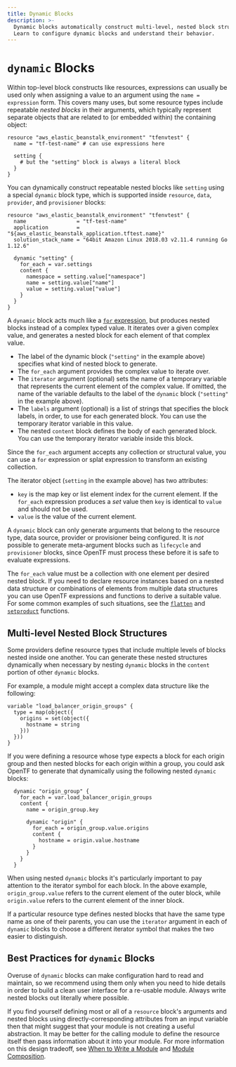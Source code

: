 ```yaml
---
title: Dynamic Blocks
description: >-
  Dynamic blocks automatically construct multi-level, nested block structures.
  Learn to configure dynamic blocks and understand their behavior.
---
```


# `dynamic` Blocks

Within top-level block constructs like resources, expressions can usually be
used only when assigning a value to an argument using the `name = expression`
form. This covers many uses, but some resource types include repeatable _nested
blocks_ in their arguments, which typically represent separate objects that
are related to (or embedded within) the containing object:

```hcl
resource "aws_elastic_beanstalk_environment" "tfenvtest" {
  name = "tf-test-name" # can use expressions here

  setting {
    # but the "setting" block is always a literal block
  }
}
```

You can dynamically construct repeatable nested blocks like `setting` using a
special `dynamic` block type, which is supported inside `resource`, `data`,
`provider`, and `provisioner` blocks:

```hcl
resource "aws_elastic_beanstalk_environment" "tfenvtest" {
  name                = "tf-test-name"
  application         = "${aws_elastic_beanstalk_application.tftest.name}"
  solution_stack_name = "64bit Amazon Linux 2018.03 v2.11.4 running Go 1.12.6"

  dynamic "setting" {
    for_each = var.settings
    content {
      namespace = setting.value["namespace"]
      name = setting.value["name"]
      value = setting.value["value"]
    }
  }
}
```

A `dynamic` block acts much like a [`for` expression](/docs/language/expressions/for), but produces
nested blocks instead of a complex typed value. It iterates over a given
complex value, and generates a nested block for each element of that complex
value.

- The label of the dynamic block (`"setting"` in the example above) specifies
  what kind of nested block to generate.
- The `for_each` argument provides the complex value to iterate over.
- The `iterator` argument (optional) sets the name of a temporary variable
  that represents the current element of the complex value. If omitted, the name
  of the variable defaults to the label of the `dynamic` block (`"setting"` in
  the example above).
- The `labels` argument (optional) is a list of strings that specifies the block
  labels, in order, to use for each generated block. You can use the temporary
  iterator variable in this value.
- The nested `content` block defines the body of each generated block. You can
  use the temporary iterator variable inside this block.

Since the `for_each` argument accepts any collection or structural value,
you can use a `for` expression or splat expression to transform an existing
collection.

The iterator object (`setting` in the example above) has two attributes:

- `key` is the map key or list element index for the current element. If the
  `for_each` expression produces a _set_ value then `key` is identical to
  `value` and should not be used.
- `value` is the value of the current element.

A `dynamic` block can only generate arguments that belong to the resource type,
data source, provider or provisioner being configured. It is _not_ possible
to generate meta-argument blocks such as `lifecycle` and `provisioner`
blocks, since OpenTF must process these before it is safe to evaluate
expressions.

The `for_each` value must be a collection with one element per desired
nested block. If you need to declare resource instances based on a nested
data structure or combinations of elements from multiple data structures you
can use OpenTF expressions and functions to derive a suitable value.
For some common examples of such situations, see the
[`flatten`](/docs/language/functions/flatten)
and
[`setproduct`](/docs/language/functions/setproduct)
functions.

## Multi-level Nested Block Structures

Some providers define resource types that include multiple levels of blocks
nested inside one another. You can generate these nested structures dynamically
when necessary by nesting `dynamic` blocks in the `content` portion of other
`dynamic` blocks.

For example, a module might accept a complex data structure like the following:

```hcl
variable "load_balancer_origin_groups" {
  type = map(object({
    origins = set(object({
      hostname = string
    }))
  }))
}
```

If you were defining a resource whose type expects a block for each origin
group and then nested blocks for each origin within a group, you could ask
OpenTF to generate that dynamically using the following nested `dynamic`
blocks:

```hcl
  dynamic "origin_group" {
    for_each = var.load_balancer_origin_groups
    content {
      name = origin_group.key

      dynamic "origin" {
        for_each = origin_group.value.origins
        content {
          hostname = origin.value.hostname
        }
      }
    }
  }
```

When using nested `dynamic` blocks it's particularly important to pay attention
to the iterator symbol for each block. In the above example,
`origin_group.value` refers to the current element of the outer block, while
`origin.value` refers to the current element of the inner block.

If a particular resource type defines nested blocks that have the same type
name as one of their parents, you can use the `iterator` argument in each of
`dynamic` blocks to choose a different iterator symbol that makes the two
easier to distinguish.

## Best Practices for `dynamic` Blocks

Overuse of `dynamic` blocks can make configuration hard to read and maintain, so
we recommend using them only when you need to hide details in order to build a
clean user interface for a re-usable module. Always write nested blocks out
literally where possible.

If you find yourself defining most or all of a `resource` block's arguments and
nested blocks using directly-corresponding attributes from an input variable
then that might suggest that your module is not creating a useful abstraction.
It may be better for the calling module to define the resource itself then
pass information about it into your module. For more information on this design
tradeoff, see [When to Write a Module](/docs/language/modules/develop#when-to-write-a-module)
and [Module Composition](/docs/language/modules/develop/composition).
